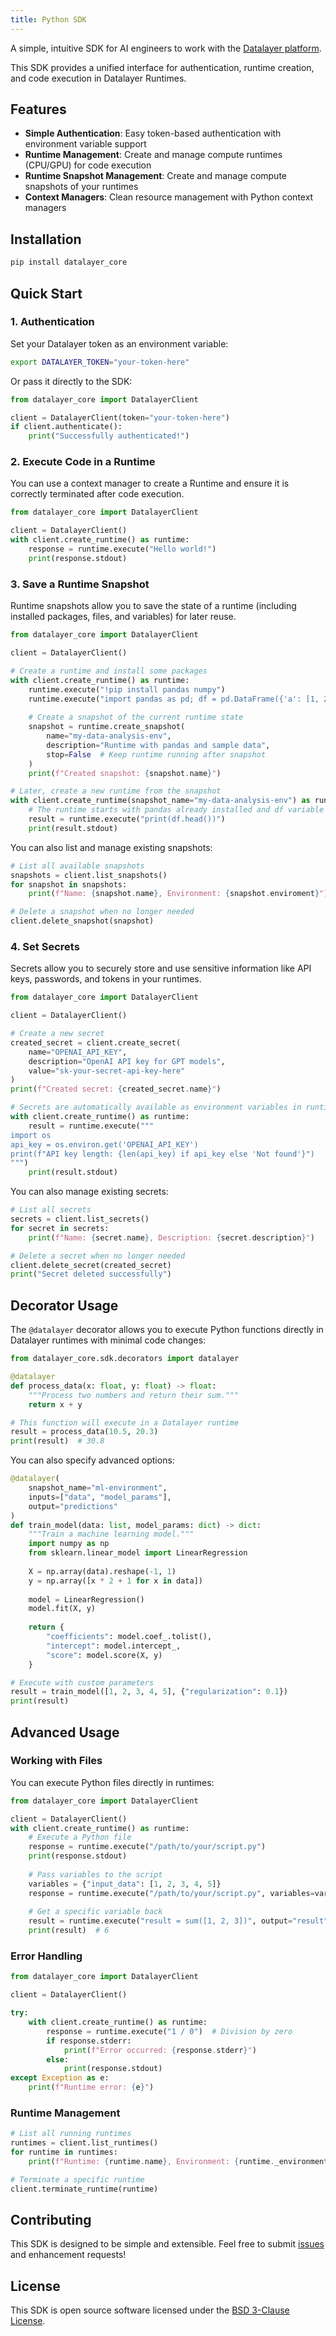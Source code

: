 ```yaml
---
title: Python SDK
---
```



A simple, intuitive SDK for AI engineers to work with the [Datalayer platform](https://datalayer.app/).

This SDK provides a unified interface for authentication, runtime creation, and
code execution in Datalayer Runtimes.

## Features

- **Simple Authentication**: Easy token-based authentication with environment variable support
- **Runtime Management**: Create and manage compute runtimes (CPU/GPU) for code execution
- **Runtime Snapshot Management**: Create and manage compute snapshots of your runtimes
- **Context Managers**: Clean resource management with Python context managers

## Installation

```bash
pip install datalayer_core
```

## Quick Start

### 1. Authentication

Set your Datalayer token as an environment variable:

```bash
export DATALAYER_TOKEN="your-token-here"
```

Or pass it directly to the SDK:

```python
from datalayer_core import DatalayerClient

client = DatalayerClient(token="your-token-here")
if client.authenticate():
    print("Successfully authenticated!")
```

### 2. Execute Code in a Runtime

You can use a context manager to create a Runtime and ensure it is correctly terminated
after code execution.

```python
from datalayer_core import DatalayerClient

client = DatalayerClient()
with client.create_runtime() as runtime:
    response = runtime.execute("Hello world!")
    print(response.stdout)
```

### 3. Save a Runtime Snapshot

Runtime snapshots allow you to save the state of a runtime (including installed packages, files, and variables) for later reuse.

```python
from datalayer_core import DatalayerClient

client = DatalayerClient()

# Create a runtime and install some packages
with client.create_runtime() as runtime:
    runtime.execute("!pip install pandas numpy")
    runtime.execute("import pandas as pd; df = pd.DataFrame({'a': [1, 2, 3]})")
    
    # Create a snapshot of the current runtime state
    snapshot = runtime.create_snapshot(
        name="my-data-analysis-env",
        description="Runtime with pandas and sample data",
        stop=False  # Keep runtime running after snapshot
    )
    print(f"Created snapshot: {snapshot.name}")

# Later, create a new runtime from the snapshot
with client.create_runtime(snapshot_name="my-data-analysis-env") as runtime:
    # The runtime starts with pandas already installed and df variable available
    result = runtime.execute("print(df.head())")
    print(result.stdout)
```

You can also list and manage existing snapshots:

```python
# List all available snapshots
snapshots = client.list_snapshots()
for snapshot in snapshots:
    print(f"Name: {snapshot.name}, Environment: {snapshot.enviroment}")

# Delete a snapshot when no longer needed
client.delete_snapshot(snapshot)
```

### 4. Set Secrets

Secrets allow you to securely store and use sensitive information like API keys, passwords, and tokens in your runtimes.

```python
from datalayer_core import DatalayerClient

client = DatalayerClient()

# Create a new secret
created_secret = client.create_secret(
    name="OPENAI_API_KEY",
    description="OpenAI API key for GPT models",
    value="sk-your-secret-api-key-here"
)
print(f"Created secret: {created_secret.name}")

# Secrets are automatically available as environment variables in runtimes
with client.create_runtime() as runtime:
    result = runtime.execute("""
import os
api_key = os.environ.get('OPENAI_API_KEY')
print(f"API key length: {len(api_key) if api_key else 'Not found'}")
""")
    print(result.stdout)
```

You can also manage existing secrets:

```python
# List all secrets
secrets = client.list_secrets()
for secret in secrets:
    print(f"Name: {secret.name}, Description: {secret.description}")

# Delete a secret when no longer needed
client.delete_secret(created_secret)
print("Secret deleted successfully")
```

## Decorator Usage

The `@datalayer` decorator allows you to execute Python functions directly in Datalayer runtimes with minimal code changes:

```python
from datalayer_core.sdk.decorators import datalayer

@datalayer
def process_data(x: float, y: float) -> float:
    """Process two numbers and return their sum."""
    return x + y

# This function will execute in a Datalayer runtime
result = process_data(10.5, 20.3)
print(result)  # 30.8
```

You can also specify advanced options:

```python
@datalayer(
    snapshot_name="ml-environment",
    inputs=["data", "model_params"],
    output="predictions"
)
def train_model(data: list, model_params: dict) -> dict:
    """Train a machine learning model."""
    import numpy as np
    from sklearn.linear_model import LinearRegression
    
    X = np.array(data).reshape(-1, 1)
    y = np.array([x * 2 + 1 for x in data])
    
    model = LinearRegression()
    model.fit(X, y)
    
    return {
        "coefficients": model.coef_.tolist(),
        "intercept": model.intercept_,
        "score": model.score(X, y)
    }

# Execute with custom parameters
result = train_model([1, 2, 3, 4, 5], {"regularization": 0.1})
print(result)
```

## Advanced Usage

### Working with Files

You can execute Python files directly in runtimes:

```python
from datalayer_core import DatalayerClient

client = DatalayerClient()
with client.create_runtime() as runtime:
    # Execute a Python file
    response = runtime.execute("/path/to/your/script.py")
    print(response.stdout)
    
    # Pass variables to the script
    variables = {"input_data": [1, 2, 3, 4, 5]}
    response = runtime.execute("/path/to/your/script.py", variables=variables)
    
    # Get a specific variable back
    result = runtime.execute("result = sum([1, 2, 3])", output="result")
    print(result)  # 6
```

### Error Handling

```python
from datalayer_core import DatalayerClient

client = DatalayerClient()

try:
    with client.create_runtime() as runtime:
        response = runtime.execute("1 / 0")  # Division by zero
        if response.stderr:
            print(f"Error occurred: {response.stderr}")
        else:
            print(response.stdout)
except Exception as e:
    print(f"Runtime error: {e}")
```

### Runtime Management

```python
# List all running runtimes
runtimes = client.list_runtimes()
for runtime in runtimes:
    print(f"Runtime: {runtime.name}, Environment: {runtime._environment_name}")

# Terminate a specific runtime
client.terminate_runtime(runtime)
```

## Contributing

This SDK is designed to be simple and extensible. Feel free to submit [issues](https://github.com/datalayer/core/issues) and enhancement requests!

## License

This SDK is open source software licensed under the [BSD 3-Clause License](https://github.com/datalayer/core/blob/main/LICENSE).
